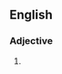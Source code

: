 ==English==

===Adjective===
{{head|en|adjective comparative form}}

# {{en-comparative of|airworthy}}